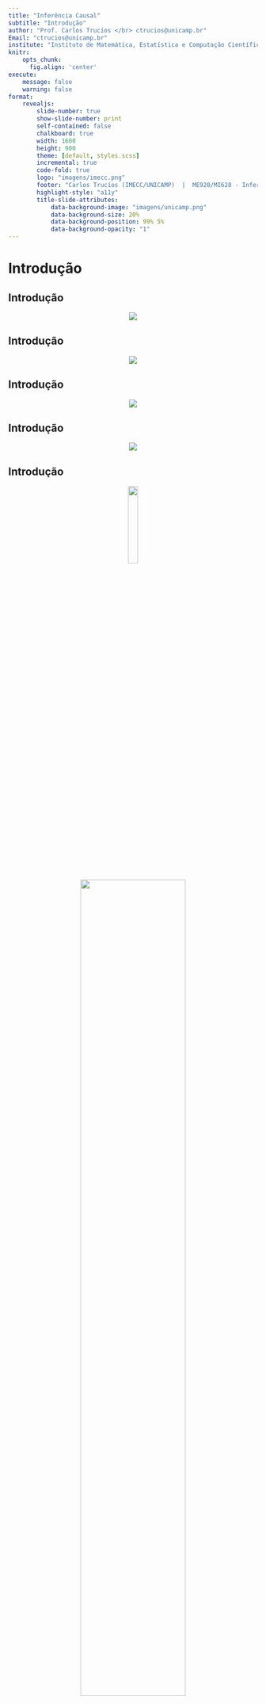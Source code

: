 ```yaml
---
title: "Inferência Causal"
subtitle: "Introdução"
author: "Prof. Carlos Trucíos </br> ctrucios@unicamp.br"
Email: "ctrucios@unicamp.br"
institute: "Instituto de Matemática, Estatística e Computação Científica (IMECC), </br> Universidade Estadual de Campinas (UNICAMP)."
knitr:
    opts_chunk: 
      fig.align: 'center'
execute:
    message: false
    warning: false
format:
    revealjs:
        slide-number: true
        show-slide-number: print
        self-contained: false
        chalkboard: true
        width: 1600
        height: 900
        theme: [default, styles.scss]
        incremental: true
        code-fold: true
        logo: "imagens/imecc.png"
        footer: "Carlos Trucíos (IMECC/UNICAMP)  |  ME920/MI628 - Inferência Causal |  [ctruciosm.github.io](https://ctruciosm.github.io/)"
        highlight-style: "a11y"
        title-slide-attributes:
            data-background-image: "imagens/unicamp.png"
            data-background-size: 20%
            data-background-position: 99% 5%
            data-background-opacity: "1"
---
```




# Introdução

## Introdução

<center>
![](imagens/cheese.jpeg)

</center>

## Introdução


<center>
![](imagens/miss.png)

</center>


## Introdução

<center>
![](imagens/nicolas_cage.jpg)

</center>


## Introdução


<center>
![](imagens/ice_cream.jpg)

</center>


## Introdução


<center>

![](imagens/correlation_does_not_imply_causation.jpg){width=20%}

</center>


<center>

![](imagens/meme_correlation.gif){width=65%}


. . . 


<center>

[Correlação e causalidade podem co-existir, mas correlação não implica causalidade.]{style="color:red;"}


</center>



## Introdução

Algumas vezes, correlação pode implicar causalidade, mas outras....

<center>

![](imagens/sol_meme.png)

</center>





# Inferência Causal

## O que é Inferência Causal?


:::: {.columns}

::: {.column width="40%"}

![](imagens/ChatGPT.png)

:::

::: {.column width="60%"}

- "Causal inference is the process of learning what would happen to the average outcome of a population if we were to introduce a change in the interventions that people actually receive." **Hernán, M. A., & Robins, J. M. (2020) - "Causal Inference: What If"**
- "Causal inference is the process of going beyond the observed data and proposing explanations for events that are suspected to have been caused by active interventions that modify the course of natural events." **Pearl, J. (2009) - "Causality: Models, Reasoning, and Inference"**

:::

::::


## O que é Inferência Causal?


:::: {.columns}

::: {.column width="40%"}

![](imagens/ChatGPT.png)

:::

::: {.column width="60%"}

- "Causal inference is the process of drawing conclusions about the effect of one variable by manipulating another variable, either through experimental or statistical observation." **Morgan, S. L., & Winship, C. (2014) - "Counterfactuals and Causal Inference: Methods and Principles for Social Research"**
- "Causal inference is the process of making claims about the causal effects of treatments, interventions, or exposures, based on observational or experimental data." **Rubin, D. B. (2005) - "Causal Inference Using Potential Outcomes: Design, Modeling, Decisions"**


:::

::::




## O que é Inferência Causal?


:::: {.columns}

::: {.column width="40%"}

![](imagens/ChatGPT.png)

:::

::: {.column width="60%"}

- "Causal inference is the process of learning about the effects of interventions, policies, or treatments, using observational or experimental data and appropriate statistical methods." **Imbens, G. W., & Rubin, D. B. (2015) - "Causal Inference for Statistics, Social, and Biomedical Sciences"**
-  "Causal inference is the attempt to draw conclusions about 'what would have happened' if a variable of interest had been different in an experimental group, compared to a control group, while holding other variables constant." **Angrist, J. D., & Pischke, J. S. (2008) - "Mostly Harmless Econometrics: An Empiricist's Companion"**

:::

::::



## Inferência causal


<center>
[Nesta matéria (ME920/MI626) aprenderemos diversas técnicas que nos permitirão tirar conclusões do tipo causa-efeito.]{style="color:red;"}
</center>




# Paradoxo de Simpson

## Paradoxo de Simpson

<center>
![](imagens/paradoxo_homer.png){width=50%}
</center>


<center>
**Não esse, mas outro paradoxo de Simpson** `r emo::ji("smile")` 
</center>


## Paradoxo de Yule-Simpson


::: {.callout-note}

#### Exemplo 1

::: {.fragment}
As taxas de recuperação (1: recuperado, 0: não recuperado) de um estudo aplicado em 700 pacientes que tiveram acesso a um novo medicamento são apresentadas a seguir. Dos 700 pacientes, apenas 350 decidiram experimentar o novo medicamento. Baseado nos resultados, recomendaria ou não o uso do novo medicamento?

|       | Novo medicamento |  Não novo medicamento       |
|:-----:|:----------------:|:-------------:|
| Total | 273/350 (78\%)     |  289/350 (83\%) |



:::


::: {.fragment .fade-up}
Seu colega, em lugar de olhar os resutados agregados, resolve olhar os resultados por gênero, obtendo o seguinte resultado:


|       | Novo medicamento |  Não novo medicamento       |
|:-----:|:----------------:|:-------------:|
| Homem | 81/87 (93\%)     |  234/270 (87\%) |
| Mulher| 192/263 (73\%)   | 55/80 (69\%)    |


Ainda manteria suas conclusões? 
:::


:::


. . . 

<center>
Devemos olhar para os dados agregados ou desagregados?
</center>


## Paradoxo de Yule-Simpson

Suponha agora que conhecemos um fato adicional: **Estrogêneo tem um efeito negativo na recuperação**.

. . . 

- Assim, mulheres se recuperam com uma taxa menor do que os homens, independente se experimentaram ou não o novo medicamento. 
- Note também que mulheres são mais propensas a experimentar o novo medicamento do que os homens.
- Isto explicaria o fato pelo qual o novo medicamento parece ser prejudicial quando olhamos para os dados agregados. Afinal, se selecionarmos uma pessoa aleatoriamente entre aqueles que experimentaram o novo medicamento, é mais provavel que seja uma mulher e, consequentemente, seja menos propensa a se recuperar do que uma pessoa escolhida ao acaso entre aqueles que não experimentaram o novo medicamento.


## Paradoxo de Yule-Simpson


- Assim, para avaliar a efetividade do novo medicamento precisamos comparar pessoas do mesmo gênero, garantindo assim que as diferenças nas taxas de recuperação sejam apenas por causa do medicamento e não por causa do "efeito estrogêneo". Ou seja, **neste caso devemos olhar para os dados desagregados**.





```r
library(MASS)

set.seed(123)
mu_1 <- c(100, 10)
mu_2 <- c(130, 25)
mu_3 <- c(160, 40)
mu_4 <- c(190, 55)
mu_5 <- c(200, 70)
S_1 <- matrix(c(170, -52.5, -52.5, 120), 2, 2)
S_2 <- matrix(c(170, -54.9, -54.9, 120), 2, 2)
S_3 <- matrix(c(170, -56.2, -56.2, 120), 2, 2)
S_4 <- matrix(c(170, -61.8, -61.8, 120), 2, 2)
S_5 <- matrix(c(170, -58.1, -58.1, 120), 2, 2)
grupo_1 <- data.frame(mvrnorm(1000, mu_1, S_1))
grupo_2 <- data.frame(mvrnorm(1000, mu_2, S_2))
grupo_3 <- data.frame(mvrnorm(1000, mu_3, S_3))
grupo_4 <- data.frame(mvrnorm(1000, mu_4, S_4))
grupo_5 <- data.frame(mvrnorm(1000, mu_5, S_5))
colnames(grupo_1) <- c("colesterol", "exercicio")
colnames(grupo_2) <- c("colesterol", "exercicio")
colnames(grupo_3) <- c("colesterol", "exercicio")
colnames(grupo_4) <- c("colesterol", "exercicio")
colnames(grupo_5) <- c("colesterol", "exercicio")
grupo_1$grupo <- "[15-25]"
grupo_2$grupo <- "<25-35]"
grupo_3$grupo <- "<35-45]"
grupo_4$grupo <- "<45-55]"
grupo_5$grupo <- "<55-65]"
dados <- rbind(grupo_1, grupo_2, grupo_3, grupo_4, grupo_5)
```


## Paradoxo de Yule-Simpson

::: {.callout-note}

#### Exemplo 2

Considere um estudo que mede a quantidade média de exercícios diário (em minutos) e o nível de colesterol LDL (mg/dL). Baseado no seguinte gráfico de dispersão, quais seriam suas conclusões?


```r
#| echo: false
library(ggplot2)
dados |> ggplot(aes(x = exercicio, y = colesterol)) + geom_point()
```

::: 



## Paradoxo de Yule-Simpson



::: {.callout-note}

#### Exemplo 2


Você, incomodado com o resultado contraintuitivo, revolve incluir a variável _grupo_, obtendo o seguinte resultado

```r
#| echo: false
library(ggplot2)
dados |> ggplot(aes(x = exercicio, y = colesterol, color = grupo)) + geom_point()
```


Suas conclusões permaneceriam as mesmas? 

:::



## Paradoxo de Yule-Simpson

- Se olharmos para o gráfico agregado, teremos uma correlação positiva entre a quantidade média (em minutos) de exercício diário com o nível de colesterol LDL.
- Se olharmos para o gráfico mas considerando os diferentes grupos, vemos que existe uma correlação negativa (dentro de cada grupo) entre a quantidade média (em minutos) de exercício diário com o nível de colesterol LDL. Ademais, note que em geral, quanto mais jovem a pessoa, menor é seu nível de colesterol.
- Se soubermos que, enquanto a pessoa é mais velha, é mais plausível que faça exercícios e também que tenha colesterol alto, então podemos explicar os resultados.
- _Idade_ é uma causa comum de ambos, tratamento (exercício) e resposta (colesterol). Assim, **devemos olhar para os dados desagregados e comparar pessoas do mesmo grupo etário**.


## Paradoxo de Yule-Simpson


::: {.callout-note}

#### Exemplo 3


Pense em um contexto semelhando ao do  **Exemplo 1** (novo medicamento). Contudo, em lugar de termos informação sobre o gênero dos pacientes, temos informação sobre a pressão arterial destes, a mesma que foi coletada ao final do experimento. Os resultados obtidos são os seguintes

|               | Não novo medicamento |  Novo medicamento       |
|:-------------:|:----------------:|:-------------:|
| Baixa Pressão | 81/87 (93\%)     |  234/270 (87\%) |
| Alta Pressão  | 192/263 (73\%)   | 55/80 (69\%)    |
| Total         | 273/350 (78\%)     |  289/350 (83\%) |

Quais são as suas conclusões? recomendaria ou não o novo medicamento?

:::



. . . 

<center>
Devemos olhar para os dados agregados ou desagregados?
</center>



## Paradoxo de Yule-Simpson

- Depois de estudar o problema, você descobre que o novo medicamento ajuda na recuperação, entre outras coisas, justamente por baixar o nível de pressão arterial.
- Nos dados agregados, o novo medicamento melhora as taxas de recuperação justamente pelo efeito que tem diminuindo a pressão arterial.
- Neste caso, a baixa pressão medida no final do experimento é, de fato, um dos mecanismos em que o tratamento (novo medicamento) afeta na recuperação. Assim, não faz sentido separar os resultados baseados na pressão arterial. **Devemos olhar então os resultados agregados**





## Paradoxo de Yule-Simpson


::: {.callout-note}

#### Exemplo 4 [Pedras no rim - Charig et al. (1986)]

Dados de 700 pacientes com pedras no rim foram coletados. Seja $Z$ o tratameno (1: procedimento cirúrgico invasivo, 0: procedimento menor) e seja $Y$ o resultado (1: sucesso, 0: fracasso). A Tabela de continguência é apresentada a seguir:

|         | $Y = 1$   | $Y = 0$   |
|:-------:|:---------:|:---------:|
| $Z = 1$ |  273      |   77      |
| $Z = 0$ | 289       |   61      |


:::



## Paradoxo de Yule-Simpson

::: {.callout-important}

Seja a distribuição conjunta de $Z$ e $Y$ (ambas binárias)


|         | $Y = 1$   | $Y = 0$   |
|:-------:|:---------:|:---------:|
| $Z = 1$ | $p_{11}$ | $p_{10}$   |
| $Z = 0$ | $p_{01}$ | $p_{00}$   |


em que $p_{zy} = P(Z = z, Y = y)$. Então


$${\rm RD} \text{ (risk difference)} = P(Y = 1 | Z = 1) - P(Y = 1 | Z = 0) = \dfrac{p_{11}}{p_{11} + p_{10}} - \dfrac{p_{01}}{p_{01} + p_{00}}.$$

$${\rm RR} \text{ (risk ratio)}= \dfrac{P(Y = 1 | Z = 1)}{P(Y = 1 | Z = 0)} = \dfrac{p_{11}}{p_{11} + p_{10}} \Big / \dfrac{p_{01}}{p_{01} + p_{00}}.$$
$${\rm OR} \text{ (odds ratio)} = \dfrac{P(Y = 1 | Z = 1) \big / P(Y = 0 | Z = 1)}{P(Y = 1 | Z = 0) \big / P(Y = 0 | Z = 0)} = \dfrac{\dfrac{p_{11}}{p_{11} + p_{10}} \Big / \dfrac{p_{10}}{p_{11} + p_{10}}}{\dfrac{p_{01}}{p_{01} + p_{00}} \Big / \dfrac{p_{00}}{p_{01} + p_{00}}} = \dfrac{p_{11}p_{00}}{p_{10}p_{01}}.$$


::::

## Paradoxo de Yule-Simpson


::: {.callout-important}

Se resumimos os dados observados em uma Tabela de contingência


|         | $Y = 1$   | $Y = 0$   |
|:-------:|:---------:|:---------:|
| $Z = 1$ | $n_{11}$ | $n_{10}$   |
| $Z = 0$ | $n_{01}$ | $n_{00}$   |


em que $n_{zy} = \# \{i: Z_i = z, Y_i = y \}$. Podemos estimar RD, RR e OR, substituindo $p_{zy}$ por $\hat{p}_{zy} = n_{zy}/n$ com $n$ sendo o total de observações.

:::



## Paradoxo de Yule-Simpson


::: {.callout-note}

#### Exemplo 4 [Pedras no rim - Charig et al. (1986)]


|         | $Y = 1$   | $Y = 0$   |
|:-------:|:---------:|:---------:|
| $Z = 1$ |  273      |   77      |
| $Z = 0$ | 289       |   61      |


$${\rm \widehat{RD}} = \dfrac{n_{11}}{n_{11} + n_{10}} - \dfrac{n_{01}}{n_{01} + n_{00}} = \dfrac{273}{273 + 77} - \dfrac{289}{289 + 61} \approx -0.05 (-5\% < 0)$$

:::

. . . 

- O tratamento 0 parece melhor, ou seja, procedimentos menores levam a uma maior quantidade de sucessos comparados com procedimentos cirúrgicos invasivos.
- Contudo, os dados não vem de um RCT (randomized controlled trial). Isso implica que pacientes recebendo o tratamento 1 podem ser bem diferentes do que pacientes recebendo o tratamento 0.
- Na prática, alguns pacientes tem casos mais graves (pedras maiores) do que outros. 


## Paradoxo de Yule-Simpson


::: {.callout-note}

#### Exemplo 4 [Pedras no rim - Charig et al. (1986)]


:::: {.columns}

::: {.column width="50%"}
#### Casos leves (pedras pequenas)

|         | $Y = 1$   | $Y = 0$   |
|:-------:|:---------:|:---------:|
| $Z = 1$ |  81       |   6       |
| $Z = 0$ | 234       |   36      |

:::

::: {.column width="50%"}
#### Casos graves (pedras grandes)

|         | $Y = 1$   | $Y = 0$   |
|:-------:|:---------:|:---------:|
| $Z = 1$ |  192      |   71      |
| $Z = 0$ |   55      |   25      |


:::
::::

$${\rm \widehat{RD}_{leves}} = \dfrac{81}{81 + 6} - \dfrac{234}{234+35} \approx 0.06$$

$${\rm \widehat{RD}_{graves}} = \dfrac{192}{192 + 71} - \dfrac{55}{55+25} \approx 0.04$$


:::

- Para os casos leves, o tratamento 1 é melhor.
- Para os casos graves, o tratamento 1 é melhor.

. . . 

Consideremos $X$ uma variável binária (1: caso leve, 0: caso grave). 

## Paradoxo de Yule-Simpson

Será que, dependendo do caso ($X = 1$ ou $0$), pacientes preferem algum tipo de tratamento?


$$\begin{align*} 
& \hat{P}(Z = 1 | X = 1) - \hat{P}(Z = 1 | X = 0) \\
& = \dfrac{81 + 6}{81 + 6 + 234 + 36} - \dfrac{192 + 71}{ 192 + 71 + 55 + 25} \\
& \approx -0.52
\end{align*}$$

. . . 


$$\begin{align*} 
& \hat{P}(Z = 0 | X = 1) - \hat{P}(Z = 0 | X = 0) \\
& = \dfrac{234 + 36}{81 + 6 + 234 + 36} - \dfrac{55 + 25}{ 192 + 71 + 55 + 25} \\
& \approx 0.52
\end{align*}$$


. . . 

Pacientes com casos graves ($X = 0$) tendem a tomar o tratamento 1 ($Z = 1$) com mais frequência. Já pacientes com casos leves ($X = 1$) tendem a tomar o tratamento 0 ($Z = 0$) com mais frequência.


## Paradoxo de Yule-Simpson



$$\begin{align*} 
& \hat{P}(Y = 1 | Z = 1, X = 1) - \hat{P}(Y = 1 | Z = 1, X = 0) \\
& = \dfrac{81}{81 + 6} - \dfrac{192}{192 + 71} \\
& \approx 0.20
\end{align*}$$

. . . 


$$\begin{align*} 
& \hat{P}(Y = 1 | Z = 0, X = 1) - \hat{P}(Y = 1 | Z = 0, X = 0) \\
& = \dfrac{234}{234 + 36} - \dfrac{55}{55 + 25} \\
& \approx 0.18
\end{align*}$$



. . . 

Independente do tratamento ($Z$), paciêntes com casos leves ($X = 1$) tem maiores probabilidades de sucesso do que pacientes com casos graves ($X = 0$).





## Paradoxo de Yule-Simpson



Se aplicarmos o tratamento menos efetivo ($Z = 0$) de forma mais frequente para os casos mais leves ($X = 1$) pode parecer que o tratamento é mais efetivo. Assim, para eliminar o efeito "severidade do caso", **devemos olhar para os dados desagregados** (por severidade do caso).


. . . 


::: {.callout-warning}

#### Observação:

Repare que o último exemplo podería ter sido apresentado de forma semelhante aos primeiros, em que era reportada a taxa de sucesso ($Y = 1$).


|         | $Z = 1$                 | $Z = 0$                 |
|:-------:|:-----------------------:|:-----------------------:|
| $X = 1$ | 81 / (81 + 6)  (93\%)   | 234 / (234 + 36) (87\%) |
| $X = 0$ | 192 / (192 + 71) (73\%) | 55 / (55 + 25)  (69\%)  |
| Total   | 273 / 350   (77\%)      | 289 / 350  (83\%)       |


:::


## Paradoxo de Yule-Simpson



<center>
__A associação entre $Z$ e $Y$ pode ser diferente do que a associação entre $Z$ e $Y$ dado $X$ devido à associação entre $X$ e $Z$ e entre $X$ e $Y$. Quando o paradoxo de Simpson ocorre, dizemos que $X$ é a variável de confusão (*confounding variable* ou *confounder*) entre $Z$ e $Y$.__
</center>


# Definições básicas

## Definições básicas



::: {.callout-note}
## Exemplo 5

Juan e Maria são pacientes esperando por um transplate de coração. Em janeiro 1, Juan e Maria recebem o transplante:

- Cinco dias depois, Juan morre.
- [O que diria acerca do efeito do transplante de coração na morte de Juan?]{style="color:red;"}
- Cinco dias depois, Maria continua com vida.
- [Diria o mesmo no caso da Maria do que no caso do Juan?]{style="color:red;"}

::: {.fragment}

Imagine que, de alguma forma (provisão divina), sabemos que:

- Se Juan não tivesse recebido o transplante, ainda estaria vivo.
- Se Maria não tivesse recebido o transplante, também ainda estaria viva.
- [Como seriam suas conclusões agora?]{style="color:red;"}


:::


:::


. . . 

<center>
[O exemplo ilustra como é nossa forma de pensar acerca do significado de **efeito causal**.]{style="color:blue;"}
</center>

## Definições básicas



Usualmente, comparamos o resultado quando uma determinada ação **A** é realizada versus o resultado quando a ação **A** não é realizada. [_Se o resultado muda, dizemos que a ação **A** tem um efeito causal sobre o resultado._ Caso contrario, dizemos que ação **A** não tem um efeito causal sobre o resultado. A ação **A** é geralmente chamada de _intervenção_, _política_ ou _tratamento_.]{style="color:red;"}



## Definições básicas



- Considere um estudo com $n$ unidades experimentais ($i = 1, \cdots, n$).
-  Considere também uma intervenção **A** com dois níveis (1: tratamento, 0: controle).
- Para cada unidade experimental $i$, o resultado de interesse, $Y_i$, tem dois versões $$Y_i(1) \quad e \quad Y_i(0),$$ sob as intervenções 1 (tratamento) e 0 (controle), respectivamente.
- No nosso exemplo temos:
  * Juan tem $Y(1) = 1$ e $Y(0) = 0$.
  * Maria tem $Y(1) = 0$ e $Y(0) = 0$


## Definições básicas


::: {.callout-tip}
## Definição: efeito causal individual

A intervenção **A** tem um efeito causal no resultado do $i$-éssimo individuo se $$Y_i(1) \neq Y_i(0).$$
:::


. . . 


$Y_i(1)$ e $Y_i(0)$ são conhecidas como **potential outcomes** ou **counterfactual outcomes** para a $i$-éssima unidade. Aquela que corresponde ao valor da intervenção que o indivíduo de fato recebeu é chamada de **factual** e a outra de **contrafactual**.




## Definições básicas


- Identificarmos efeitos causais individuais não é geralmente possível (Por quê?). 
- Assim, devemos olhar para o  **efeito causal médio** (*average causal effect*) chamado também de _average treatment effect_ (ATE).

. . . 


::: {.callout-tip}

## Definição: efeito causal médio 

O efeito causal médio da intervenção **A** sob o resultado $Y$ esta presente se $$\mathbb{E}[Y(1)] \neq \mathbb{E}[Y(0)].$$ 

:::
 
. . . 

<center>
[Ausência do efeito causal médio não implica ausência do efeito causal individual.]{style="color:red;"}
</center>



## Definições básicas


::: {.callout-note}

### Exemplo 6

Pensemos na familia do Juan como nossa população de interesse e vejamos os resultados contrafactuais sobre as intervenções $a = 1$ e $a = 0$


:::: {.columns}

::: {.column width="35%"}

```r
library(kableExtra)
table <- data.frame(Ya0 = c(0, 1, 0, 0, 0, 1, 0, 0, 1, 1, 0, 1 ,1, 0, 0, 0, 1, 1, 1, 1),
                    Ya1 = c(1, 0, 0, 0, 0, 0, 0, 1, 1, 0, 1, 1, 1, 1, 1, 1, 1, 0, 0, 0))
row.names(table) <- c("Carlos", "Daniela", "Luiz", "Maria", "Roberto", "Rosa", "Eric", "Manuella", "Julio", "Laura",
               "Cezar", "Guilherme", "Sandra", "Monica", "Ana", "Augusto", "Wanderlei", "Sheila", "Alex", "Tatiane")
knitr::kable(table, col.names = c("Y(0)", "Y(1)"), escape = FALSE, row.names = TRUE) %>% kable_styling(font_size = 16, full_width = TRUE)
```

:::

::: {.column width="65%"}


- [Em quais casos existe um efeito causal individual?]{style="color:red;"}
- [Quantos elementos da população teriam morto se tivessem recebido o transplante ($Y(1) = 1$)?]{style="color:red;"}
- 50\%
- [Quantos elementos da população teriam morto se não tivessem recebido o transplante ($Y(0) = 1$)?]{style="color:red;"}
- 50\%
- [O transplante teve ou não teve um efeito causal médio?]{style="color:blue;"}

:::

::::


:::



## Definições básicas



O efeito causal médio é comumente chamado apenas de **efeito causal** e a hipótese nula de **não efeito médio causal** é chamada simplesmente de **hipótese causal nula**.

. . .

Se o resultado de interesse for dicotomico, a ausência do efeito causal médio também pode ser medido através de:

- $Pr(Y(1) = 1) - Pr(Y(0) = 1) = 0$
- $\dfrac{Pr(Y(1) = 1)}{Pr(Y(0) = 1)} = 1$
- $\dfrac{Pr(Y(1) = 1) \big / Pr(Y(1) = 0)}{Pr(Y(0) = 1) \big / Pr(Y(0) = 0)} = 1$

. . . 


Em que $Pr(\cdot)$ é a proporção de individuos na população.

## Definições básicas

- Na prática, nunca temos temos a Tabela como no exemplo da familia do Juan (ou observamos $Y(1)$ ou  observamos $Y(0)$, nunca ambos).
- Na prática, observamos qual foi a intervenção **A** (1 ou 0) e o resultado observado ($Y$).

. . . 

```r
table <- t(data.frame(A = c(0, 0, 0, 0, 1, 1, 1, 1, 0, 0, 0, 1, 1, 1, 1, 1, 1, 1, 1, 1),
                    Y = c(0, 1, 0, 0, 0, 0, 0, 1, 1, 1, 0, 1, 1, 1, 1, 1, 1, 0, 0, 0)))
knitr::kable(table)
```


. . . 


Quando a proporção de indivíduos que $Y = 1$ no grupo de tratamento e no de controle são iguais, ou seja, $$Pr(Y = 1 | A = 1) = Pr(Y = 1 | A = 0),$$
dizemos que $A$ e $Y$ são independentes ($A \perp\!\!\!\perp Y$), não associados ou que A não predize $Y$. Caso contrário dizemos que $A$ e $Y$ são dependentes ou associadas.


## Definições básicas


Outras definições equivalentes:

::: {.nonincremental}

- $Pr(Y = 1 | A = 1) - Pr(Y = 1 | A = 0) = 0$
- $\dfrac{Pr(Y = 1 | A = 1)}{Pr(Y = 1 | A = 0)} = 1$
- $\dfrac{Pr(Y = 1 | A = 1) \big / Pr(Y = 0| A = 1)}{Pr(Y = 1 | A = 0) \big / Pr(Y = 0| A = 0)} = 1$

:::

. . . 

Se $Y$ for contínua, definimos a independência média entre $A$ e $Y$ como $$\mathbb{E}(Y | A = 1) = \mathbb{E}(Y | A = 0)$$



## Definições básicas



Voltando a exemplo, são $A$ e $Y$ associados?

```r
knitr::kable(table)
```

. . . 

Sim, pois

$$P(Y = 1 | A = 1) = 7/13 \neq P(Y = 1 | A = 0) = 3/7$$



# Causalidade ou associação
## Causalidade ou associação

<center>
![Fonte: "Causal Inference: What if?"](imagens/what_if.png)
</center>

## Causalidade ou associação


:::: {.columns}

::: {.column width="50%"}
#### Causalidade

- A definição de causalidade implica contrastar o quadrado branco vs. o quadrado cinza.
- Inferências sobre causalidade preocupam-se com perguntas "e se" no mundo contrafactual.
- Definida como a diferença de risco na mesma população sobre diferentes valores de tratamento ($a = 1$ ou $a = 0$).


:::

::: {.column width="50%"}
#### Associação

- A definição de associação implica contrastar a parte do  quadrado que é branco vs. a parte cinza.
- Inferências sobre associação preocupam-se com perguntas no mundo real
- Definida como a diferença de risco em dois subconjuntos distintos (determinados pelo valor do tratamento $A = 1$ ou $A = 0$).

:::

::::

. . . 


<center>
[Inferencia causal requer dados como na Tabela hipotética (Exemplo 6), mas na prática apenas temos Tabelas como a última (em que apenas temos $A$ e $Y$). A pergunta que será respondida ao longo desta disciplina é, sob quais circunstancias, dados reais podem ser utilizados para fazer inferência causal?]{style="color:red;"}
</center>




## Referências

::: {.nonincremental}

- Peng Ding (2023). A First Course in Causal Inference. Capítulo 1.
- Peng Ding (2023). A First Course in Causal Inference. Capítulo 2.
- Hernán, Miguel A. e Robins, James, M. (2023). Causal Inference: What if?. Captítulo 1.
- [Rubin, D. B. (2005). Causal inference using potential outcomes: Design, modeling, decisions. Journal of the American Statistical Association, 100(469), 322-331.](https://www.tandfonline.com/doi/pdf/10.1198/016214504000001880?casa_token=1szoe44b0zcAAAAA:-Y2L8ffrkvszzCVwtcOZPQWPmZtV4OGyklpNXCvLqCD8UdMQ3ypsk7GKLIrMx1VQHf7BmY_UMvPkhQ) **[Leitura recomendada]**



:::